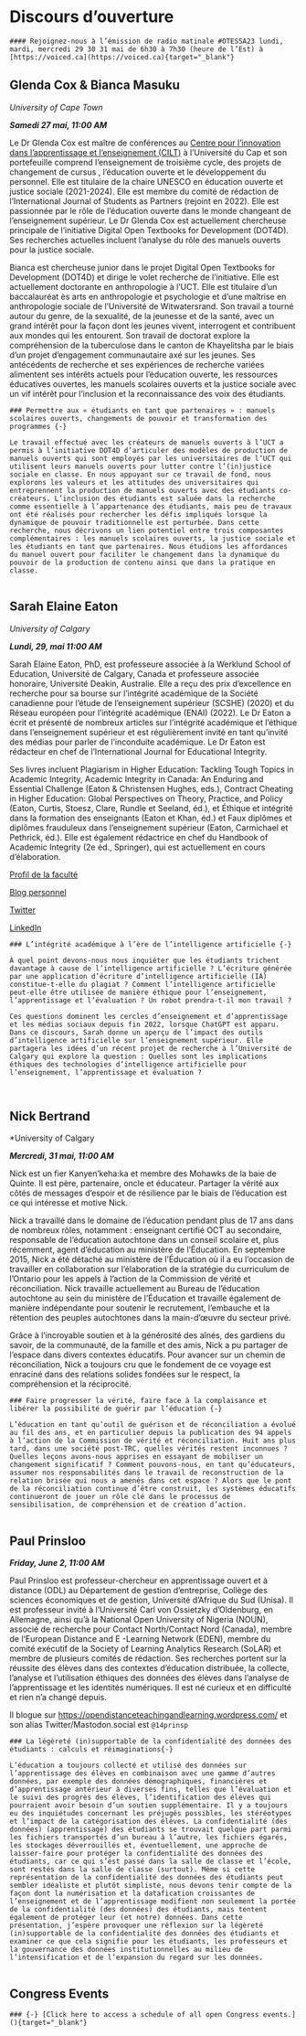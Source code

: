 # Discours d’ouverture {-}

```block

#### Rejoignez-nous à l’émission de radio matinale #OTESSA23 lundi, mardi, mercredi 29 30 31 mai de 6h30 à 7h30 (heure de l’Est) à [https://voiced.ca](https://voiced.ca){target="_blank"}
```

## Glenda Cox & Bianca Masuku {-}

*University of Cape Town*

***Samedi 27 mai, 11:00 AM***


Le Dr Glenda Cox est maître de conférences au [Centre pour l’innovation dans l’apprentissage et l’enseignement (CILT)](http://www.cilt.uct.ac.za/) à l’Université du Cap et son portefeuille comprend l’enseignement de troisième cycle, des projets de changement de cursus , l’éducation ouverte et le développement du personnel. Elle est titulaire de la chaire UNESCO en éducation ouverte et justice sociale (2021-2024). Elle est membre du comité de rédaction de l’International Journal of Students as Partners (rejoint en 2022). Elle est passionnée par le rôle de l’éducation ouverte dans le monde changeant de l’enseignement supérieur. Le Dr Glenda Cox est actuellement chercheuse principale de l’initiative Digital Open Textbooks for Development (DOT4D). Ses recherches actuelles incluent l’analyse du rôle des manuels ouverts pour la justice sociale.

Bianca est chercheuse junior dans le projet Digital Open Textbooks for Development (DOT4D) et dirige le volet recherche de l’initiative. Elle est actuellement doctorante en anthropologie à l’UCT. Elle est titulaire d’un baccalauréat ès arts en anthropologie et psychologie et d’une maîtrise en anthropologie sociale de l’Université de Witwatersrand. Son travail a tourné autour du genre, de la sexualité, de la jeunesse et de la santé, avec un grand intérêt pour la façon dont les jeunes vivent, interrogent et contribuent aux mondes qui les entourent. Son travail de doctorat explore la compréhension de la tuberculose dans le canton de Khayelitsha par le biais d’un projet d’engagement communautaire axé sur les jeunes. Ses antécédents de recherche et ses expériences de recherche variées alimentent ses intérêts actuels pour l’éducation ouverte, les ressources éducatives ouvertes, les manuels scolaires ouverts et la justice sociale avec un vif intérêt pour l’inclusion et la reconnaissance des voix des étudiants.

```block

### Permettre aux « étudiants en tant que partenaires » : manuels scolaires ouverts, changements de pouvoir et transformation des programmes {-}

Le travail effectué avec les créateurs de manuels ouverts à l’UCT a permis à l’initiative DOT4D d’articuler des modèles de production de manuels ouverts qui sont employés par les universitaires de l’UCT qui utilisent leurs manuels ouverts pour lutter contre l’(in)justice sociale en classe. En nous appuyant sur ce travail de fond, nous explorons les valeurs et les attitudes des universitaires qui entreprennent la production de manuels ouverts avec des étudiants co-créateurs. L’inclusion des étudiants est saluée dans la recherche comme essentielle à l’appartenance des étudiants, mais peu de travaux ont été réalisés pour rechercher les défis impliqués lorsque la dynamique de pouvoir traditionnelle est perturbée. Dans cette recherche, nous décrivons un lien potentiel entre trois composantes complémentaires : les manuels scolaires ouverts, la justice sociale et les étudiants en tant que partenaires. Nous étudions les affordances du manuel ouvert pour faciliter le changement dans la dynamique du pouvoir de la production de contenu ainsi que dans la pratique en classe.


```

## Sarah Elaine Eaton {-}

*University of Calgary*

***Lundi, 29, mai 11:00 AM***


Sarah Elaine Eaton, PhD, est professeure associée à la Werklund School of Education, Université de Calgary, Canada et professeure associée honoraire, Université Deakin, Australie. Elle a reçu des prix d’excellence en recherche pour sa bourse sur l’intégrité académique de la Société canadienne pour l’étude de l’enseignement supérieur (SCSHE) (2020) et du Réseau européen pour l’intégrité académique (ENAI) (2022). Le Dr Eaton a écrit et présenté de nombreux articles sur l’intégrité académique et l’éthique dans l’enseignement supérieur et est régulièrement invité en tant qu’invité des médias pour parler de l’inconduite académique. Le Dr Eaton est rédacteur en chef de l’International Journal for Educational Integrity.

Ses livres incluent Plagiarism in Higher Education: Tackling Tough Topics in Academic Integrity, Academic Integrity in Canada: An Enduring and Essential Challenge (Eaton & Christensen Hughes, eds.), Contract Cheating in Higher Education: Global Perspectives on Theory, Practice, and Policy (Eaton, Curtis, Stoesz, Clare, Rundle et Seeland, éd.), et Éthique et intégrité dans la formation des enseignants (Eaton et Khan, éd.) et Faux diplômes et diplômes frauduleux dans l’enseignement supérieur (Eaton, Carmichael et Pethrick, éd.). Elle est également rédactrice en chef du Handbook of Academic Integrity (2e éd., Springer), qui est actuellement en cours d’élaboration.

[Profil de la faculté](https://profiles.ucalgary.ca/sarah-elaine-eaton)   

[Blog personnel](https://drsaraheaton.wordpress.com/)   

[Twitter](https://twitter.com/DrSarahEaton)  

[LinkedIn](https://ca.linkedin.com/in/drsaraheaton)

```block

### L’intégrité académique à l’ère de l’intelligence artificielle {-}

À quel point devons-nous nous inquiéter que les étudiants trichent davantage à cause de l’intelligence artificielle ? L’écriture générée par une application d’écriture d’intelligence artificielle (IA) constitue-t-elle du plagiat ? Comment l’intelligence artificielle peut-elle être utilisée de manière éthique pour l’enseignement, l’apprentissage et l’évaluation ? Un robot prendra-t-il mon travail ?

Ces questions dominent les cercles d’enseignement et d’apprentissage et les médias sociaux depuis fin 2022, lorsque ChatGPT est apparu. Dans ce discours, Sarah donne un aperçu de l’impact des outils d’intelligence artificielle sur l’enseignement supérieur. Elle partagera les idées d’un récent projet de recherche à l’Université de Calgary qui explore la question : Quelles sont les implications éthiques des technologies d’intelligence artificielle pour l’enseignement, l’apprentissage et évaluation ?



```

## Nick Bertrand {-}

*University of Calgary

***Mercredi,  31 mai, 11:00 AM***


Nick est un fier Kanyen’keha:ka et membre des Mohawks de la baie de Quinte. Il est père, partenaire, oncle et éducateur. Partager la vérité aux côtés de messages d’espoir et de résilience par le biais de l’éducation est ce qui intéresse et motive Nick.

Nick a travaillé dans le domaine de l’éducation pendant plus de 17 ans dans de nombreux rôles, notamment : enseignant certifié OCT au secondaire, responsable de l’éducation autochtone dans un conseil scolaire et, plus récemment, agent d’éducation au ministère de l’Éducation. En septembre 2015, Nick a été détaché au ministère de l’Éducation où il a eu l’occasion de travailler en collaboration sur l’élaboration de la stratégie du curriculum de l’Ontario pour les appels à l’action de la Commission de vérité et réconciliation. Nick travaille actuellement au Bureau de l’éducation autochtone au sein du ministère de l’Éducation et travaille également de manière indépendante pour soutenir le recrutement, l’embauche et la rétention des peuples autochtones dans la main-d’œuvre du secteur privé.

Grâce à l’incroyable soutien et à la générosité des aînés, des gardiens du savoir, de la communauté, de la famille et des amis, Nick a pu partager de l’espace dans divers contextes éducatifs. Pour avancer sur un chemin de réconciliation, Nick a toujours cru que le fondement de ce voyage est enraciné dans des relations solides fondées sur le respect, la compréhension et la réciprocité.

```block

### Faire progresser la vérité, faire face à la complaisance et libérer la possibilité de guérir par l’éducation {-}

L’éducation en tant qu’outil de guérison et de réconciliation a évolué au fil des ans, et en particulier depuis la publication des 94 appels à l’action de la Commission de vérité et réconciliation. Huit ans plus tard, dans une société post-TRC, quelles vérités restent inconnues ? Quelles leçons avons-nous apprises en essayant de mobiliser un changement significatif ? Comment pouvons-nous, en tant qu’éducateurs, assumer nos responsabilités dans le travail de reconstruction de la relation brisée qui nous a amenés dans cet espace ? Alors que le pont de la réconciliation continue d’être construit, les systèmes éducatifs continueront de jouer un rôle clé dans le processus de sensibilisation, de compréhension et de création d’action.


```

## Paul Prinsloo {-}

***Friday, June 2, 11:00 AM***


Paul Prinsloo est professeur-chercheur en apprentissage ouvert et à distance (ODL) au Département de gestion d’entreprise, Collège des sciences économiques et de gestion, Université d’Afrique du Sud (Unisa). Il est professeur invité à l’Université Carl von Ossietzky d’Oldenburg, en Allemagne, ainsi qu’à la National Open University of Nigeria (NOUN), associé de recherche pour Contact North/Contact Nord (Canada), membre de l’European Distance and E -Learning Network (EDEN), membre du comité exécutif de la Society of Learning Analytics Research (SoLAR) et membre de plusieurs comités de rédaction. Ses recherches portent sur la réussite des élèves dans des contextes d’éducation distribuée, la collecte, l’analyse et l’utilisation éthiques des données des élèves dans l’analyse de l’apprentissage et les identités numériques. Il est né curieux et en difficulté et rien n’a changé depuis.

Il blogue sur <https://opendistanceteachingandlearning.wordpress.com/> et son alias Twitter/Mastodon.social est `@14prinsp`

```block

### La légèreté (in)supportable de la confidentialité des données des étudiants : calculs et réimaginations{-}

L’éducation a toujours collecté et utilisé des données sur l’apprentissage des élèves en combinaison avec une gamme d’autres données, par exemple des données démographiques, financières et d’apprentissage antérieur à diverses fins, telles que l’évaluation et le suivi des progrès des élèves, l’identification des élèves qui pourraient avoir besoin d’un soutien supplémentaire. Il y a toujours eu des inquiétudes concernant les préjugés possibles, les stéréotypes et l’impact de la catégorisation des élèves. La confidentialité (des données) (apprentissage) des étudiants se trouvait quelque part parmi les fichiers transportés d’un bureau à l’autre, les fichiers égarés, les stockages déverrouillés et, éventuellement, une approche de laisser-faire pour protéger la confidentialité des données des étudiants, car ce qui s’est passé dans la salle de classe et l’école, sont restés dans la salle de classe (surtout). Même si cette représentation de la confidentialité des données des étudiants peut sembler idéaliste et plutôt simpliste, nous devons tenir compte de la façon dont la numérisation et la datafication croissantes de l’enseignement et de l’apprentissage modifient non seulement la portée de la confidentialité (des données) des étudiants, mais tentent également de protéger leur (et notre) données. Dans cette présentation, j’espère provoquer une réflexion sur la légèreté (in)supportable de la confidentialité des données des étudiants et examiner ce que cela signifie pour les étudiants, les professeurs et la gouvernance des données institutionnelles au milieu de l’intensification et de l’expansion du regard sur les données.


```

## Congress Events {-}

```block


### {-} [Click here to access a schedule of all open Congress events.](){target="_blank"}

```

